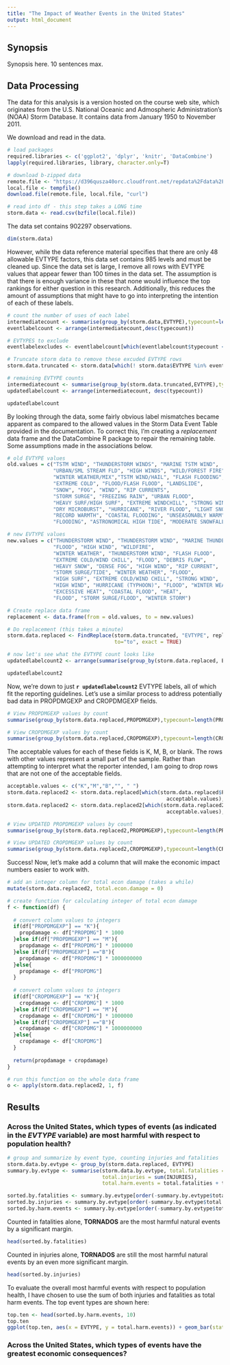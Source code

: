 ```yaml
---
title: "The Impact of Weather Events in the United States"
output: html_document
---
```

## Synopsis

Synopsis here.  10 sentences max.

## Data Processing

The data for this analysis is a version hosted on the course web site, which originates from the U.S. National Oceanic and Admospheric Administration's (NOAA) Storm Database. It contains data from January 1950 to November 2011.

We download and read in the data.

```r

# load packages
required.libraries <- c('ggplot2', 'dplyr', 'knitr', 'DataCombine')
lapply(required.libraries, library, character.only=T)

# download b-zipped data
remote.file <- "https://d396qusza40orc.cloudfront.net/repdata%2Fdata%2FStormData.csv.bz2"
local.file <- tempfile()
download.file(remote.file, local.file, "curl")

# read into df - this step takes a LONG time
storm.data <- read.csv(bzfile(local.file))

```

The data set contains 902297 observations.

```r
dim(storm.data)
```

However, while the data reference material specifies that there are only 48 allowable EVTYPE factors, this data set contains 985 levels and must be cleaned up. Since the data set is large, I remove all rows with EVTYPE values that appear fewer than 100 times in the data set.  The assumption is that there is enough variance in these that none would influence the top rankings for either question in this research.  Additionally, this reduces the amount of assumptions that might have to go into interpreting the intention of each of these labels.

```r

# count the number of uses of each label
intermediatecount <- summarise(group_by(storm.data,EVTYPE),typecount=length(EVTYPE))
eventlabelcount <- arrange(intermediatecount,desc(typecount))

# EVTYPES to exclude
eventlabelexcludes <- eventlabelcount[which(eventlabelcount$typecount < 100),]

# Truncate storm data to remove these excuded EVTYPE rows
storm.data.truncated <- storm.data[which(! storm.data$EVTYPE %in% eventlabelexcludes$EVTYPE),]

# remaining EVTYPE counts
intermediatecount <- summarise(group_by(storm.data.truncated,EVTYPE),typecount=length(EVTYPE))
updatedlabelcount <- arrange(intermediatecount, desc(typecount))

updatedlabelcount

```

By looking through the data, some fairly obvious label mismatches became apparent as compared to the allowed values in the Storm Data Event Table provided in the documentation.  To correct this, I'm creating a *replacement* data frame and the DataCombine R package to repair the remaining table. Some assumptions made in the associations below.

```r

# old EVTYPE values
old.values = c("TSTM WIND", "THUNDERSTORM WINDS", "MARINE TSTM WIND",
               "URBAN/SML STREAM FLD", "HIGH WINDS", "WILD/FOREST FIRE",
               "WINTER WEATHER/MIX","TSTM WIND/HAIL", "FLASH FLOODING",
               "EXTREME COLD", "FLOOD/FLASH FLOOD", "LANDSLIDE",
               "SNOW", "FOG", "WIND", "RIP CURRENTS",
               "STORM SURGE", "FREEZING RAIN", "URBAN FLOOD",
               "HEAVY SURF/HIGH SURF", "EXTREME WINDCHILL", "STRONG WINDS",
               "DRY MICROBURST", "HURRICANE", "RIVER FLOOD", "LIGHT SNOW",
               "RECORD WARMTH", "COASTAL FLOODING", "UNSEASONABLY WARM",
               "FLOODING", "ASTRONOMICAL HIGH TIDE", "MODERATE SNOWFALL")

# new EVTYPE values
new.values = c("THUNDERSTORM WIND", "THUNDERSTORM WIND", "MARINE THUNDERSTORM WIND",
               "FLOOD", "HIGH WIND", "WILDFIRE",
               "WINTER WEATHER", "THUNDERSTORM WIND", "FLASH FLOOD",
               "EXTREME COLD/WIND CHILL", "FLOOD", "DEBRIS FLOW",
               "HEAVY SNOW", "DENSE FOG", "HIGH WIND", "RIP CURRENT",
               "STORM SURGE/TIDE", "WINTER WEATHER", "FLOOD",
               "HIGH SURF", "EXTREME COLD/WIND CHILL", "STRONG WIND",
               "HIGH WIND", "HURRICANE (TYPHOON)", "FLOOD", "WINTER WEATHER",
               "EXCESSIVE HEAT", "COASTAL FLOOD", "HEAT",
               "FLOOD", "STORM SURGE/FLOOD", "WINTER STORM")

# Create replace data frame
replacement <- data.frame(from = old.values, to = new.values)

# Do replacement (this takes a minute)
storm.data.replaced <- FindReplace(storm.data.truncated, "EVTYPE", replacement, from="from", 
                                   to="to", exact = TRUE)

# now let's see what the EVTYPE count looks like
updatedlabelcount2 <- arrange(summarise(group_by(storm.data.replaced, EVTYPE), typecount=length(EVTYPE)),desc(typecount))

updatedlabelcount2

```

Now, we're down to just **`r updatedlabelcount2`** EVTYPE labels, all of which fit the reporting guidelines.  Let's use a similar process to address potentially bad data in PROPDMGEXP and CROPDMGEXP fields.

```r

# View PROPDMGEXP values by count
summarise(group_by(storm.data.replaced,PROPDMGEXP),typecount=length(PROPDMGEXP))

# View CROPDMGEXP values by count
summarise(group_by(storm.data.replaced,CROPDMGEXP),typecount=length(CROPDMGEXP))

```

The acceptable values for each of these fields is K, M, B, or blank.  The rows with other values represent a small part of the sample.  Rather than attempting to interpret what the reporter intended, I am going to drop rows that are not one of the acceptable fields.

```r

acceptable.values <- c("K","M","B","", " ")
storm.data.replaced2 <- storm.data.replaced[which(storm.data.replaced$PROPDMGEXP %in%
                                                    acceptable.values),]
storm.data.replaced2 <- storm.data.replaced2[which(storm.data.replaced2$CROPDMGEXP %in%
                                                    acceptable.values),]

# View UPDATED PROPDMGEXP values by count
summarise(group_by(storm.data.replaced2,PROPDMGEXP),typecount=length(PROPDMGEXP))

# View UPDATED CROPDMGEXP values by count
summarise(group_by(storm.data.replaced2,CROPDMGEXP),typecount=length(CROPDMGEXP))

```

Success! Now, let's make add a column that will make the economic impact numbers easier to work with.

```r

# add an integer column for total econ damage (takes a while)
mutate(storm.data.replaced2, total.econ.damage = 0)

# create function for calculating integer of total econ damage
f <- function(df) {
  
  # convert column values to integers
  if(df["PROPDMGEXP"] == "K"){
    propdamage <- df["PROPDMG"] * 1000
  }else if(df["PROPDMGEXP"] == "M"){
    propdamage <- df["PROPDMG"] * 1000000
  }else if(df["PROPDMGEXP"] =="B"){
    propdamage <- df["PROPDMG"] * 1000000000
  }else{
    propdamage <- df["PROPDMG"]
  }
  
  # convert column values to integers
  if(df["CROPDMGEXP"] == "K"){
    cropdamage <- df["CROPDMG"] * 1000
  }else if(df["CROPDMGEXP"] == "M"){
    cropdamage <- df["CROPDMG"] * 1000000
  }else if(df["CROPDMGEXP"] =="B"){
    cropdamage <- df["CROPDMG"] * 1000000000
  }else{
    cropdamage <- df["CROPDMG"]
  }
  
  return(propdamage + cropdamage)
}

# run this function on the whole data frame
o <- apply(storm.data.replaced2, 1, f)
```



## Results

### Across the United States, which types of events (as indicated in the *EVTYPE* variable) are most harmful with respect to population health?

```r

# group and summarize by event type, counting injuries and fatalities
storm.data.by.evtype <- group_by(storm.data.replaced, EVTYPE)
summary.by.evtype <- summarise(storm.data.by.evtype, total.fatalities = sum(FATALITIES),
                               total.injuries = sum(INJURIES), 
                               total.harm.events = total.fatalities + total.injuries)

sorted.by.fatalities <- summary.by.evtype[order(-summary.by.evtype$total.fatalities),]
sorted.by.injuries <- summary.by.evtype[order(-summary.by.evtype$total.injuries),]
sorted.by.harm.events <- summary.by.evtype[order(-summary.by.evtype$total.harm.events),]

``` 

Counted in fatalities alone, **TORNADOS** are the most harmful natural events by a significant margin.

```r

head(sorted.by.fatalities)

```

Counted in injuries alone, **TORNADOS** are still the most harmful natural events by an even more significant margin.


```r

head(sorted.by.injuries)

```

To evaluate the overall most harmful events with respect to population health, I have chosen to use the sum of both injuries and fatalities as total harm events.  The top event types are shown here:

```r

top.ten <- head(sorted.by.harm.events, 10)
top.ten
ggplot(top.ten, aes(x = EVTYPE, y = total.harm.events)) + geom_bar(stat="identity") + coord_flip()

```


### Across the United States, which types of events have the greatest economic consequences?
